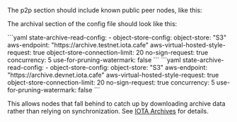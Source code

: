 
The p2p section should include known public peer nodes, like this:

<Tabs groupId="network" queryString>
  <TabItem label="Testnet" value="testnet">
    <NetworkConfigTestnet/>
  </TabItem>

  <TabItem label="Devnet" value="devnet">
    <NetworkConfigDevnet/>
  </TabItem>
</Tabs>

The archival section of the config file should look like this:

<Tabs groupId="network" queryString>
  <TabItem label="Testnet" value="testnet">
    ```yaml
    state-archive-read-config:
      - object-store-config:
          object-store: "S3"
          aws-endpoint: "https://archive.testnet.iota.cafe"
          aws-virtual-hosted-style-request: true
          object-store-connection-limit: 20
          no-sign-request: true
        concurrency: 5
        use-for-pruning-watermark: false
    ```
  </TabItem>

  <TabItem label="Devnet" value="devnet">
    ```yaml
    state-archive-read-config:
      - object-store-config:
          object-store: "S3"
          aws-endpoint: "https://archive.devnet.iota.cafe"
          aws-virtual-hosted-style-request: true
          object-store-connection-limit: 20
          no-sign-request: true
        concurrency: 5
        use-for-pruning-watermark: false
    ```
  </TabItem>
</Tabs>

This allows nodes that fall behind to catch up by downloading archive data rather than relying on synchronization. See [IOTA Archives](configs/archives) for details.
